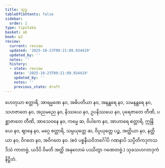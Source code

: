 ```yaml
---
title: သုဒ္ဓ
tableOfContents: false
sidebar:
  order: 1
type: tipitaka
basket: ab
book: p2
review:
  current: review
  updated: '2025-10-23T09:21:09.934419'
  updated_by: ''
  notes: ''
  history:
  - state: review
    date: '2025-10-23T09:21:09.934419'
    updated_by: ''
    notes: ''
    previous_state: draft
---
```



<ReviewStatus review={frontmatter.review} showDetails={true} />

<HypothesisAnnotation frontmatter={frontmatter} />

<DynamicBreadcrumb />

<Division number="176" book="p2" e="ch" v="38" p="436">

<Paragraph number="4463" book="p2">
ဟေတုယာ စတ္တာရိ, အာရမ္မဏေ နဝ, အဓိပတိယာ နဝ, အနန္တရေ နဝ, သမနန္တရေ နဝ, သဟဇာတေ နဝ, အညမညေ နဝ, နိဿယေ နဝ, ဥပနိဿယေ နဝ, ပုရေဇာတေ တီဏိ, ပစ္ဆာဇာတေ တီဏိ, အာသေဝနေ နဝ, ကမ္မေ ဆ, ဝိပါကေ နဝ, အာဟာရေ စတ္တာရိ, ဣန္ဒြိယေ နဝ, ဈာနေ နဝ, မဂ္ဂေ စတ္တာရိ, သမ္ပယုတ္တေ ဆ, ဝိပ္ပယုတ္တေ ပဉ္စ, အတ္ထိယာ နဝ, နတ္ထိယာ နဝ, ဝိဂတေ နဝ, အဝိဂတေ နဝ.
</Paragraph>

<Paragraph number="4464" book="p2">
(ဧဝံ ပစ္စနီယဝိဘင်္ဂေါပိ ဂဏနာပိ သပ္ပီတိကဒုကသဒိသံ ကာတဗ္ဗံ, ယဒိပိ ဝိမတိ အတ္ထိ အနုလောမံ ပဿိတွာ ဂဏေတဗ္ဗံ.)

</Paragraph>
</Division>

<Paragraph number="4465" type="center" book="p2">
သုခသဟဂတဒုကံ နိဋ္ဌိတံ.
</Paragraph>